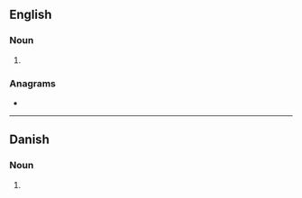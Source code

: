 {{also|Campers}}
==English==

===Noun===
{{head|en|noun form}}

# {{plural of|en|camper}}

===Anagrams===
* {{anagrams|en|a=acemprs|scamper}}

----

==Danish==

===Noun===
{{head|da|noun form|g=c}}

# {{inflection of|da|camper||indef|gen|s}}
